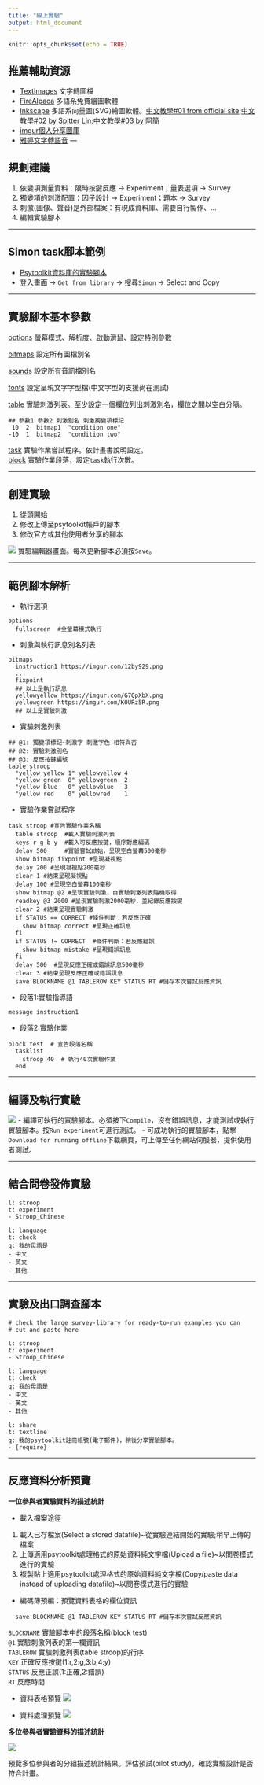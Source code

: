 ```yaml
---
title: "線上實驗"
output: html_document
---
```


```r
knitr::opts_chunk$set(echo = TRUE)
```

## 推薦輔助資源

- [TextImages](https://www.sttmedia.com/download=TextImagesEn) 文字轉圖檔
- [FireAlpaca](https://briian.com/8492/) 多語系免費繪圖軟體
- [Inkscape](https://inkscape.org/) 多語系向量圖(SVG)繪圖軟體。[中文教學#01 from official site](https://inkscape.org/zh-hant/doc/tutorials/basic/tutorial-basic.html);[中文教學#02 by Spitter Lin](https://www.youtube.com/watch?v=DgIFtW39bGM&list=UUzVRIHol4ER4uFA9Xlk2agA);[中文教學#03 by 阿簡](https://www.youtube.com/watch?v=Zz7c55bYeBQ&list=PLm6x13NbsKl5rSPMKte7EWvQCrsSCw6iv)
- [imgur個人分享圖庫](https://imgur.com/)
- [雅婷文字轉語音](https://tts.yating.tw/)
<!---

[中文Stroop示範實驗](https://www.psytoolkit.org/cgi-bin/psy2.6.1/survey?s=BGKGL)
--->
---

## 規劃建議

1. 依變項測量資料：限時按鍵反應 -> Experiment；量表選項 -> Survey
2. 獨變項的刺激配置：因子設計 -> Experiment；題本 -> Survey
3. 刺激(圖像、聲音)是外部檔案：有現成資料庫、需要自行製作、...
4. 編輯實驗腳本
 
---

## Simon task腳本範例

- [Psytoolkit資料庫的實驗腳本](https://www.psytoolkit.org/experiment-library/simon.html)
- 登入畫面 -> `Get from library` -> 搜尋`Simon` -> Select and Copy
 
---

## 實驗腳本基本參數

[options](https://www.psytoolkit.org/doc2.6.1/syntax.html#options) 螢幕模式、解析度、啟動滑鼠、設定特別參數  

[bitmaps](https://www.psytoolkit.org/doc2.6.1/syntax.html#_bitmaps) 設定所有圖檔別名  

[sounds](https://www.psytoolkit.org/doc2.6.1/syntax.html#sounds) 設定所有音訊檔別名  

[fonts](https://www.psytoolkit.org/doc2.6.1/syntax.html#fonts) 設定呈現文字字型檔(中文字型的支援尚在測試)  

[table](https://www.psytoolkit.org/doc2.6.1/syntax.html#table) 實驗刺激列表。至少設定一個欄位列出刺激別名，欄位之間以空白分隔。  

```
## 參數1 參數2 刺激別名 刺激獨變項標記
 10  2  bitmap1  "condition one"
-10  1  bitmap2  "condition two"
```

[task](https://www.psytoolkit.org/doc2.6.1/syntax.html#task) 實驗作業嘗試程序。依計畫書說明設定。  
<!---
message 在指定段落呈現訊息，預設按空白鍵換頁。
--->
[block](https://www.psytoolkit.org/doc2.6.1/syntax.html#block) 實驗作業段落，設定`task`執行次數。  

<!---
[blockorder](https://www.psytoolkit.org/doc2.6.1/syntax.html#blockorder) 複數實驗作業段落排列。  
--->

---

## 創建實驗

1. 從頭開始
2. 修改上傳至psytoolkit帳戶的腳本
3. 修改官方或其他使用者分享的腳本

![](https://i.imgur.com/N6qTgGM.png)
實驗編輯器畫面。每次更新腳本必須按`Save`。

---

## 範例腳本解析

- 執行選項

```
options
  fullscreen  #全螢幕模式執行
```

- 刺激與執行訊息別名列表

```
bitmaps
  instruction1 https://imgur.com/12by929.png
  ...
  fixpoint
  ## 以上是執行訊息
  yellowyellow https://imgur.com/G7QpXbX.png
  yellowgreen https://imgur.com/K0URz5R.png 
  ## 以上是實驗刺激
```

- 實驗刺激列表

```
## @1: 獨變項標記~刺激字 刺激字色 相符與否
## @2: 實驗刺激別名
## @3: 反應按鍵編號
table stroop
  "yellow yellow 1" yellowyellow 4
  "yellow green  0" yellowgreen  2
  "yellow blue   0" yellowblue   3
  "yellow red    0" yellowred    1
```

- 實驗作業嘗試程序

```
task stroop #宣告實驗作業名稱
  table stroop  #載入實驗刺激列表
  keys r g b y  #載入可反應按鍵，順序對應編碼
  delay 500     #實驗嘗試啟始，呈現空白螢幕500毫秒
  show bitmap fixpoint #呈現凝視點
  delay 200 #呈現凝視點200毫秒
  clear 1 #結束呈現凝視點
  delay 100 #呈現空白螢幕100毫秒
  show bitmap @2 #呈現實驗刺激，自實驗刺激列表隨機取得
  readkey @3 2000 #呈現實驗刺激2000毫秒，並紀錄反應按鍵
  clear 2 #結束呈現實驗刺激
  if STATUS == CORRECT #條件判斷：若反應正確
    show bitmap correct #呈現正確訊息
  fi
  if STATUS != CORRECT  #條件判斷：若反應錯誤
    show bitmap mistake #呈現錯誤訊息
  fi
  delay 500  #呈現反應正確或錯誤訊息500毫秒
  clear 3 #結束呈現反應正確或錯誤訊息
  save BLOCKNAME @1 TABLEROW KEY STATUS RT #儲存本次嘗試反應資訊
```

- 段落1:實驗指導語

```
message instruction1
```

- 段落2:實驗作業

```
block test  # 宣告段落名稱
  tasklist
    stroop 40  # 執行40次實驗作業
  end
```

---

## 編譯及執行實驗

![](https://i.imgur.com/ViZCW6J.png)
- 編譯可執行的實驗腳本。必須按下`Compile`，沒有錯誤訊息，才能測試或執行實驗腳本。按`Run experiment`可進行測試。
- 可成功執行的實驗腳本，點擊`Download for running offline`下載網頁，可上傳至任何網站伺服器，提供使用者測試。

---

## 結合問卷發佈實驗

```
l: stroop
t: experiment
- Stroop_Chinese

l: language
t: check
q: 我的母語是
- 中文
- 英文
- 其他
```

---

## 實驗及出口調查腳本

```
# check the large survey-library for ready-to-run examples you can
# cut and paste here

l: stroop
t: experiment
- Stroop_Chinese

l: language
t: check
q: 我的母語是
- 中文
- 英文
- 其他

l: share
t: textline
q: 我的psytoolkit註冊帳號(電子郵件)，稍後分享實驗腳本。
- {require} 
```

---

## 反應資料分析預覽

**一位參與者實驗資料的描述統計**

- 載入檔案途徑
(1) 載入已存檔案(Select a stored datafile)~從實驗連結開始的實驗;稍早上傳的檔案
(2) 上傳適用psytoolkit處理格式的原始資料純文字檔(Upload a file)~以問卷模式進行的實驗
(3) 複製貼上適用psytoolkit處理格式的原始資料純文字檔(Copy/paste data instead of uploading datafile)~以問卷模式進行的實驗

- 編碼簿預編：預覽資料表格的欄位資訊

```
  save BLOCKNAME @1 TABLEROW KEY STATUS RT #儲存本次嘗試反應資訊
```

`BLOCKNAME` 實驗腳本中的段落名稱(block test)  
`@1` 實驗刺激列表的第一欄資訊  
`TABLEROW` 實驗刺激列表(table stroop)的行序  
`KEY` 正確反應按鍵(1:r,2:g,3:b,4:y)  
`STATUS` 反應正誤(1:正確,2:錯誤)  
`RT` 反應時間  

- 資料表格預覽
![](https://i.imgur.com/ptz3a2O.png)

- 資料處理預覽
![](https://i.imgur.com/IDBmrIW.png)

**多位參與者實驗資料的描述統計**

![](https://i.imgur.com/vpvdrSW.png)

預覽多位參與者的分組描述統計結果。評估預試(pilot study)，確認實驗設計是否符合計畫。
